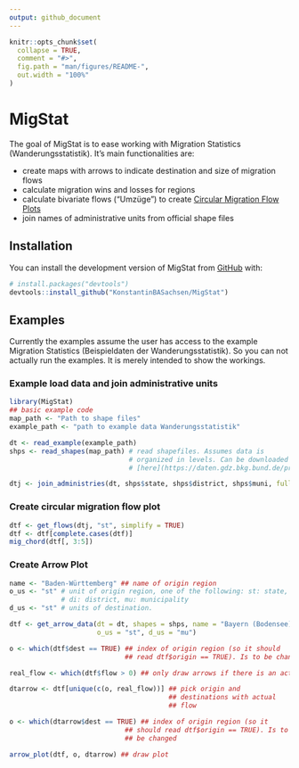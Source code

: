 ```yaml
---
output: github_document
---
```


<!-- README.md is generated from README.Rmd. Please edit that file -->

```r
knitr::opts_chunk$set(
  collapse = TRUE,
  comment = "#>",
  fig.path = "man/figures/README-",
  out.width = "100%"
)
```

# MigStat

<!-- badges: start -->
<!-- badges: end -->

The goal of MigStat is to ease working with Migration Statistics
(Wanderungsstatistik). It's main functionalities are:

- create maps with arrows to indicate destination and size of migration flows
- calculate migration wins and losses for regions
- calculate bivariate flows ("Umzüge") to create [Circular Migration Flow Plots](https://www.r-bloggers.com/2014/03/circular-migration-flow-plots-in-r/)
- join names of administrative units from official shape files


## Installation

You can install the development version of MigStat from [GitHub](https://github.com/) with:

``` r
# install.packages("devtools")
devtools::install_github("KonstantinBASachsen/MigStat")
```

## Examples

Currently the examples assume the user has access to the example
Migration Statistics (Beispieldaten der Wanderungsstatistik). So you
can not actually run the examples. It is merely intended to show the
workings.


### Example load data and join administrative units


```r

library(MigStat)
## basic example code
map_path <- "Path to shape files"
example_path <- "path to example data Wanderungsstatistik"

dt <- read_example(example_path)
shps <- read_shapes(map_path) # read shapefiles. Assumes data is
                              # organized in levels. Can be downloaded
                              # [here](https://daten.gdz.bkg.bund.de/produkte/vg/vg250_ebenen_1231/2013/)

dtj <- join_administries(dt, shps$state, shps$district, shps$muni, full = FALSE) ### join "official" names

```

### Create circular migration flow plot

```r

dtf <- get_flows(dtj, "st", simplify = TRUE)
dtf <- dtf[complete.cases(dtf)]
mig_chord(dtf[, 3:5])

```

### Create Arrow Plot

```R

name <- "Baden-Württemberg" ## name of origin region
o_us <- "st" # unit of origin region, one of the following: st: state,
             # di: district, mu: municipality
d_us <- "st" # units of destination. 

dtf <- get_arrow_data(dt = dt, shapes = shps, name = "Bayern (Bodensee)",
                      o_us = "st", d_us = "mu")

o <- which(dtf$dest == TRUE) ## index of origin region (so it should
                             ## read dtf$origin == TRUE). Is to be changed

real_flow <- which(dtf$flow > 0) ## only draw arrows if there is an actual flow

dtarrow <- dtf[unique(c(o, real_flow))] ## pick origin and
                                        ## destinations with actual
                                        ## flow

o <- which(dtarrow$dest == TRUE) ## index of origin region (so it
                             ## should read dtf$origin == TRUE). Is to
                             ## be changed

arrow_plot(dtf, o, dtarrow) ## draw plot

```


